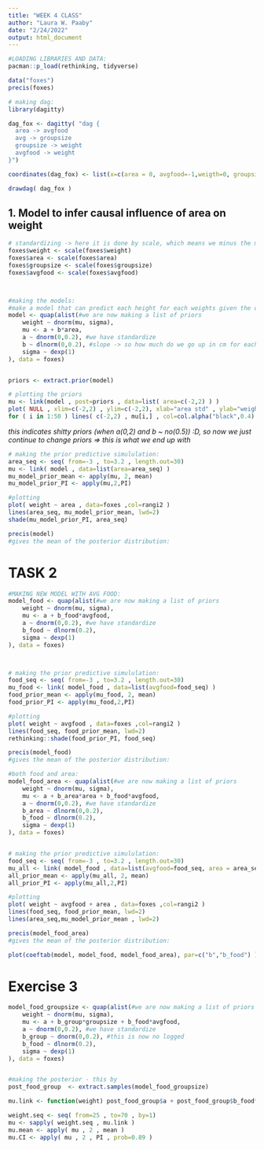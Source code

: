 ```yaml
---
title: "WEEK 4 CLASS"
author: "Laura W. Paaby"
date: "2/24/2022"
output: html_document
---
```

```r
#LOADING LIBRARIES AND DATA:
pacman::p_load(rethinking, tidyverse)

data("foxes")
precis(foxes)
```

```r
# making dag:
library(dagitty)

dag_fox <- dagitty( "dag {
  area -> avgfood 
  avg -> groupsize 
  groupsize -> weight
  avgfood -> weight
}")

coordinates(dag_fox) <- list(x=c(area = 0, avgfood=-1,weigth=0, groupsize=1) , y=c(area=-1,avgfood=0,groupsize = 0,weight=1)) 

drawdag( dag_fox )
```


## 1. Model to infer causal influence of area on weight 
```r
# standardizing -> here it is done by scale, which means we minus the mean and divides by standard deviation
foxes$weight <- scale(foxes$weight)
foxes$area <- scale(foxes$area)
foxes$groupsize <- scale(foxes$groupsize)
foxes$avgfood <- scale(foxes$avgfood)



#making the models:
#make a model that can predict each height for each weights given the data:
model <- quap(alist(#we are now making a list of priors
    weight ~ dnorm(mu, sigma), 
    mu <- a + b*area,
    a ~ dnorm(0,0.2), #we have standardize 
    b ~ dlnorm(0,0.2), #slope -> so how much do we go up in cm for each kg of weight
    sigma ~ dexp(1)
), data = foxes)


priors <- extract.prior(model)

# plotting the priors 
mu <- link(model , post=priors , data=list( area=c(-2,2) ) )
plot( NULL , xlim=c(-2,2) , ylim=c(-2,2), xlab="area std" , ylab="weight std" )
for ( i in 1:50 ) lines( c(-2,2) , mu[i,] , col=col.alpha("black",0.4) )
```
*this indicates shitty priors (when a(0,2) and b ~ no(0.5)) :D, so now we just continue to change priors => this is what we end up with*

```r
# making the prior predictive simululation:
area_seq <- seq( from=-3 , to=3.2 , length.out=30)
mu <- link( model , data=list(area=area_seq) )
mu_model_prior_mean <- apply(mu, 2, mean)
mu_model_prior_PI <- apply(mu,2,PI)

#plotting 
plot( weight ~ area , data=foxes ,col=rangi2 )
lines(area_seq, mu_model_prior_mean, lwd=2)
shade(mu_model_prior_PI, area_seq)

precis(model)
#gives the mean of the posterior distribution:
```
# TASK 2

```r
#MAKING NEW MODEL WITH AVG FOOD:
model_food <- quap(alist(#we are now making a list of priors
    weight ~ dnorm(mu, sigma), 
    mu <- a + b_food*avgfood,
    a ~ dnorm(0,0.2), #we have standardize 
    b_food ~ dlnorm(0.2),
    sigma ~ dexp(1)
), data = foxes)



# making the prior predictive simululation:
food_seq <- seq( from=-3 , to=3.2 , length.out=30)
mu_food <- link( model_food , data=list(avgfood=food_seq) )
food_prior_mean <- apply(mu_food, 2, mean)
food_prior_PI <- apply(mu_food,2,PI)

#plotting 
plot( weight ~ avgfood , data=foxes ,col=rangi2 )
lines(food_seq, food_prior_mean, lwd=2)
rethinking::shade(food_prior_PI, food_seq)

precis(model_food)
#gives the mean of the posterior distribution:

```



```r
#both food and area:
model_food_area <- quap(alist(#we are now making a list of priors
    weight ~ dnorm(mu, sigma), 
    mu <- a + b_area*area + b_food*avgfood,
    a ~ dnorm(0,0.2), #we have standardize 
    b_area ~ dlnorm(0,0.2),
    b_food ~ dlnorm(0.2),
    sigma ~ dexp(1)
), data = foxes)


# making the prior predictive simululation:
food_seq <- seq( from=-3 , to=3.2 , length.out=30)
mu_all <- link( model_food , data=list(avgfood=food_seq, area = area_seq) )
all_prior_mean <- apply(mu_all, 2, mean)
all_prior_PI <- apply(mu_all,2,PI)

#plotting 
plot( weight ~ avgfood + area , data=foxes ,col=rangi2 )
lines(food_seq, food_prior_mean, lwd=2)
lines(area_seq,mu_model_prior_mean , lwd=2)

precis(model_food_area)
#gives the mean of the posterior distribution:
```

```r
plot(coeftab(model, model_food, model_food_area), par=c("b","b_food") )
```


# Exercise 3
```r
model_food_groupsize <- quap(alist(#we are now making a list of priors
    weight ~ dnorm(mu, sigma), 
    mu <- a + b_group*groupsize + b_food*avgfood,
    a ~ dnorm(0,0.2), #we have standardize 
    b_group ~ dnorm(0,0.2), #this is now no logged
    b_food ~ dlnorm(0.2),
    sigma ~ dexp(1)
), data = foxes)


#making the posterior - this by 
post_food_group  <- extract.samples(model_food_groupsize)

mu.link <- function(weight) post_food_group$a + post_food_group$b_food*(weight) 

weight.seq <- seq( from=25 , to=70 , by=1)
mu <- sapply( weight.seq , mu.link )
mu.mean <- apply( mu , 2 , mean )
mu.CI <- apply( mu , 2 , PI , prob=0.89 )
```



